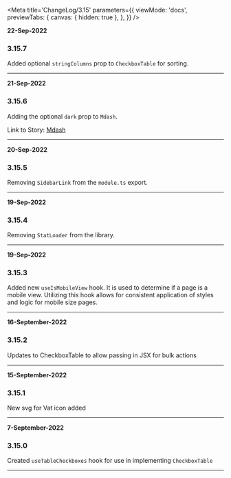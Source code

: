 <!--ATTENTION -->
<!--When updating this file, please add the newest comments at the top of the file so they are displayed first -->
<!--Changes should include any functional changes made to the component and how that affects the component/function usage -->
<!--or changes made to the Types (and what effect that will have for the component/function) -->


<Meta
  title='ChangeLog/3.15'
  parameters={{
    viewMode: 'docs',
    previewTabs: {
      canvas: { hidden: true },
    },
  }}
/>

<!-- INSERT NEW UPDATE HERE -->
<!-- Include date, version & the change and it's functional effects -->

**22-Sep-2022**

### 3.15.7

Added optional `stringColumns` prop to `CheckboxTable` for sorting.

---

**21-Sep-2022**

### 3.15.6

Adding the optional `dark` prop to `Mdash`.

Link to Story: [Mdash](/docs/components-mdash-mdash--dark)

---

**20-Sep-2022**

### 3.15.5

Removing `SidebarLink` from the `module.ts` export.

---

**19-Sep-2022**

### 3.15.4

Removing `StatLoader` from the library.

---

**19-Sep-2022**

### 3.15.3

Added new `useIsMobileView` hook. It is used to determine if a page is a mobile
view. Utilizing this hook allows for consistent application of styles and logic
for mobile size pages.

---

**16-September-2022**

### 3.15.2

Updates to CheckboxTable to allow passing in JSX for bulk actions

---

**15-September-2022**

### 3.15.1

New svg for Vat icon added

---

**7-September-2022**

### 3.15.0

Created `useTableCheckboxes` hook for use in implementing `CheckboxTable`

---
